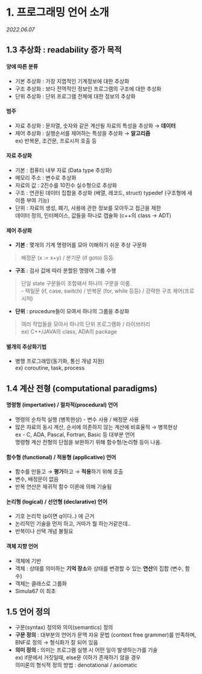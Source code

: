 
# 1. 프로그래밍 언어 소개

_2022.06.07_

## 1.3 추상화 : readability 증가 목적

#### 양에 따른 분류

- 기본 추상화 : 가장 지엽적인 기계정보에 대한 추상화
- 구조 추상화 : 보다 전역적인 정보인 프로그램의 구조에 대한 추상화
- 단위 추상화 : 단위 프로그램 전체에 대한 정보의 추상화

#### 범주

- 자료 추상화 : 문자열, 숫자와 같은 계산될 자료의 특성을 추상화 → **데이터**
- 제어 추상화 : 실행순서를 제어하는 특성을 추상화 → **알고리즘**  
  ex\) 반복문, 조건문, 프로시저 호출 등

#### 자료 추상화

- 기본 : 컴퓨터 내부 자료 \(Data type 추상화)
- 메모리 주소 : 변수로 추상화
- 자료의 값 : 2진수를 10진수 실수형으로 추상화
- 구조 : 연관된 데이터 집합을 추상화 \(배열, 레코드, struct) typedef \(구조형에 새 이름 부여 기능)
- 단위 : 자료의 생성, 폐기, 사용에 관한 정보를 모아두고 접근을 제한  
  데이터 정의, 인터페이스, 값들을 하나로 캡슐화 \(c++의 class → ADT)

#### 제어 추상화

- **기본** : 몇개의 기계 명령어를 모아 이해하기 쉬운 추상 구문화

> 배정문 \(x := x+y) / 분기문 \(if goto) 등등

- **구조** : 검사 값에 따라 분할된 명령어 그룹 수행

> 단일 state 구문들이 조합돼서 하나의 구문을 이룸.  
> \- 택일문 \(if, case, switch) / 반복문 \(for, while 등등) / 강력한 구조 제어(프로시저)

- **단위** : procedure들이 모여서 하나의 그룹을 추상화

> 여러 작업들을 모아서 하나의 단위 프로그램화 / 라이브러리  
> ex\) C++/JAVA의 class, ADA의 package

#### 별개의 추상화기법

- 병행 프로그래밍\(동기화, 통신 개념 지원)  
  ex\) coroutine, task, process

## 1.4 계산 전형 \(computational paradigms)

#### 명령형 \(impertative) / 절차적\(procedural) 언어

- 명령의 순차적 실행 (병목현상) - 변수 사용 / 배정문 사용
- 많은 자료의 동시 계산, 순서에 의존하지 않는 계산에 비효율적 → 병목현상  
  ex - C, ADA, Pascal, Fortran, Basic 등 대부분 언어  
  명령형 계산 전형의 단점을 보완하기 위해 함수형/논리형 등이 나옴.

#### 함수형 \(functional) / 적용형 \(applicative) 언어

- 함수를 만들고 → **평가**하고 → **적용**하기 위해 호출
- 변수, 배정문이 없음
- 반복 연산은 재귀적 함수 이론에 의해 기술됨

#### 논리형 \(logical) / 선언형 \(declarative) 언어

- 기호 논리학 \(p이면 q이다..) 에 근거
- 논리적인 기술을 먼저 하고, 거따가 뭘 하는거같은데..
- 반복이나 선택 개념 불필요

#### 객체 지향 언어

- 객체에 기반
- 객체 : 상태를 의미하는 **기억 장소**와 상태를 변경할 수 있는 **연산**의 집합 \(변수, 함수)
- 객체는 클래스로 그룹화
- Simula67 이 최초

## 1.5 언어 정의

- 구문\(syntax) 정의와 의미\(semantics) 정의
- **구문 정의** : 대부분의 언어가 문맥 자유 문법 \(context free grammer)를 만족하며,  
  BNF로 정의 → 형식화가 잘 되어 있음
- **의미 정의 :** 의미는 프로그램 실행 시 어떤 일이 발생하는가를 기술  
  ex\) if문에서 거짓일때, else문 이하가 존재하기 않을 경우  
  의미론의 형식적 정의 방법 : denotational / axiomatic
